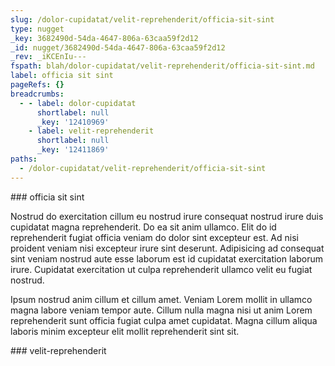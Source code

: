 ```yaml
---
slug: /dolor-cupidatat/velit-reprehenderit/officia-sit-sint
type: nugget
_key: 3682490d-54da-4647-806a-63caa59f2d12
_id: nugget/3682490d-54da-4647-806a-63caa59f2d12
_rev: _iKCEnIu---
fspath: blah/dolor-cupidatat/velit-reprehenderit/officia-sit-sint.md
label: officia sit sint
pageRefs: {}
breadcrumbs:
  - - label: dolor-cupidatat
      shortlabel: null
      _key: '12410969'
    - label: velit-reprehenderit
      shortlabel: null
      _key: '12411869'
paths:
  - /dolor-cupidatat/velit-reprehenderit/officia-sit-sint
---
```


<NuggetArea>
<Nugget slug="/dolor-cupidatat/velit-reprehenderit/officia-sit-sint" type="nugget" _key="3682490d-54da-4647-806a-63caa59f2d12" _id="nugget/3682490d-54da-4647-806a-63caa59f2d12" _rev="_iKCEnIu---" fspath="blah/dolor-cupidatat/velit-reprehenderit/officia-sit-sint.md" label="officia sit sint" paths="/dolor-cupidatat/velit-reprehenderit/officia-sit-sint">
<NuggetBody>
### officia sit sint

Nostrud do exercitation cillum eu nostrud irure consequat nostrud irure duis cupidatat magna reprehenderit. Do ea sit anim ullamco. Elit do id reprehenderit fugiat officia veniam do dolor sint excepteur est. Ad nisi proident veniam nisi excepteur irure sint deserunt. Adipisicing ad consequat sint veniam nostrud aute esse laborum est id cupidatat exercitation laborum irure. Cupidatat exercitation ut culpa reprehenderit ullamco velit eu fugiat nostrud.

Ipsum nostrud anim cillum et cillum amet. Veniam Lorem mollit in ullamco magna labore veniam tempor aute. Cillum nulla magna nisi ut anim Lorem reprehenderit sunt officia fugiat culpa amet cupidatat. Magna cillum aliqua laboris minim excepteur elit mollit reprehenderit sint sit.

</NuggetBody>
<Breadcrumbs>
<Crumbs>
<Crumb _key="12410969" label="dolor-cupidatat" /><Crumb _key="12411869" label="velit-reprehenderit" />
</Crumbs>
</Breadcrumbs>
</Nugget>

<NuggetsInbound>
</NuggetsInbound>
<NuggetsOutbound>
</NuggetsOutbound>
</NuggetArea>
<PassagesInbound>
<Passage direction="inbound" type="passage" _key="12411869" _id="passage/12411869" _rev="_iKCEnH2--A" label="velit-reprehenderit" passage="velit-reprehenderit" fspath="blah/dolor-cupidatat/velit-reprehenderit" paths="/dolor-cupidatat/velit-reprehenderit" slug="/dolor-cupidatat/velit-reprehenderit">
<NuggetBody>
### velit-reprehenderit

</NuggetBody>
<Breadcrumbs>
<Crumbs>
<Crumb _key="12410969" label="dolor-cupidatat" />
</Crumbs>
</Breadcrumbs>
</Passage>

</PassagesInbound>
<PassagesOutbound>
</PassagesOutbound>